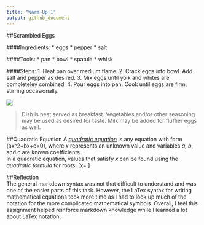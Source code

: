 ```yaml
---
title: "Warm-Up 1"
output: github_document
---
```

##Scrambled Eggs

####Ingredients: 
* eggs
* pepper
* salt

####Tools:
* pan
* bowl
* spatula
* whisk
  
####Steps:
1. Heat pan over medium flame.
2. Crack eggs into bowl. Add salt and pepper as desired.
3. Mix eggs until yolk and whites are completeley combined.
4. Pour eggs into pan. Cook until eggs are firm, stirring occasionally. 

![](https://fthmb.tqn.com/rHR2oP2iDdShuA2P9xcTQvKInkI=/2500x1667/filters:no_upscale()/about/scrambled-eggs-2500-56a210c65f9b58b7d0c63169.jpg)

>Dish is best served as breakfast. Vegetables and/or other seasoning may be used as desired for taste. Milk may be added for fluffier eggs as well.


##Quadratic Equation
A [*quadratic equation*](https://en.wikipedia.org/wiki/Quadratic_equation) is any equation with form \(ax^2+bx+c=0\), where _x_ represents an unknown value and variables _a_, _b_, and _c_ are known coefficients.<br/>In a quadratic equation, values that satisfy _x_ can be found using the *quadratic formula* for roots:
  \[x=\frac{-b \pm\sqrt{b^2-4ac}}{2a} \]
  
##Reflection  
The general markdown syntax was not that difficult to understand and was one of the easier parts of this task. However, the LaTex syntax for writing mathematical equations took more time as I had to look up much of the notation for the more complicated mathematical symbols. Overall, I feel this assignment helped reinforce markdown knowledge while I learned a lot about LaTex notation.